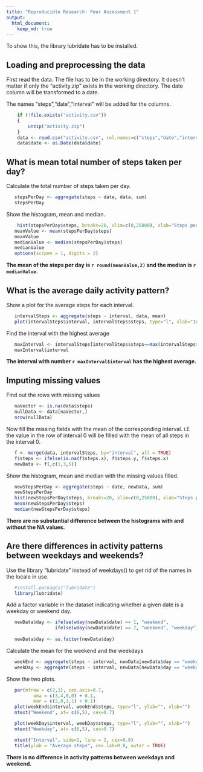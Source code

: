 ```yaml
---
title: "Reproducible Research: Peer Assessment 1"
output: 
  html_document:
    keep_md: true
---
```


To show this, the library lubridate has to be installed.

## Loading and preprocessing the data

First read the data. The file has to be in the working directory. It doesn't matter if only the "activity.zip" exists in the working directory. 
The date column will be transformed to a date. 

The names "steps","date","interval" will be added for the columns. 

```R
    if (!file.exists("activity.csv")) 
    {
        unzip("activity.zip")
    }
    data <- read.csv("activity.csv", col.names=c("steps","date","interval"))
    data$date <- as.Date(data$date)
```


## What is mean total number of steps taken per day?

Calculate the total number of steps taken per day.

```R
   stepsPerDay <- aggregate(steps ~ date, data, sum)
   stepsPerDay
```

Show the histogram, mean and median. 

```R
    hist(stepsPerDay$steps, breaks=20, xlim=c(0,25000), xlab="Steps per day", main="Histogram without the NA values")
   meanValue <- mean(stepsPerDay$steps) 
   meanValue
   medianValue <- median(stepsPerDay$steps)
   medianValue
   options(scipen = 1, digits = 2)

```

**The mean of the steps per day is `r round(meanValue,2)` and the median is `r medianValue`.**

## What is the average daily activity pattern?

Show a plot for the average steps for each interval.
	
```R
   intervalSteps <- aggregate(steps ~ interval, data, mean)
   plot(intervalSteps$interval, intervalSteps$steps, type="l", xlab="Interval", ylab="Average steps")
```

Find the interval with the highest average

```R
   maxInterval <- intervalSteps[intervalSteps$steps==max(intervalSteps$steps),]
   maxInterval$interval
```

**The interval with number `r maxInterval$interval` has the highest average.**

## Imputing missing values

Find out the rows with missing values

```R
   naVector <- is.na(data$steps)
   nullData <- data[naVector,]
   nrow(nullData)
```

Now fill the missing fields with the mean of the corresponding interval. i.E the value in the row of interval 0 will be filled with the mean of all steps in the interval 0.

```R
   f <- merge(data, intervalSteps, by="interval", all = TRUE)
   f$steps <- ifelse(is.na(f$steps.x), f$steps.y, f$steps.x) 
   newData <- f[,c(1,3,5)]
```

Show the histogram, mean and median with the missing values filled. 

```R
   newStepsPerDay <- aggregate(steps ~ date, newData, sum)
   newStepsPerDay
   hist(newStepsPerDay$steps, breaks=20, xlim=c(0,25000), xlab="Steps per day", main="NA values filled")
   mean(newStepsPerDay$steps) 
   median(newStepsPerDay$steps)
```

**There are no substantial difference between the histograms with and without the NA values.**

## Are there differences in activity patterns between weekdays and weekends?

Use the library "lubridate" instead of weekdays() to get rid of the names in the locale in use.

```R
   #install.packages("lubridate")
   library(lubridate)
```

Add a factor variable in the dataset indicating whether a given date is a weekday or weekend
day. 

```R
   newData$day <- ifelse(wday(newData$date) == 1, "weekend", 
                  ifelse(wday(newData$date) == 7, "weekend", "weekday"))
                       
   newData$day <- as.factor(newData$day)
```

Calculate the mean for the weekend and the weekdays

```R
   weekEnd <- aggregate(steps ~ interval, newData[newData$day == "weekend",], mean) 
   weekDay <- aggregate(steps ~ interval, newData[newData$day == "weekday",], mean) 
```

Show the two plots.

```R
   par(mfrow = c(2,1), cex.axis=0.7, 
          oma = c(3,4,0,0) + 0.1,
          mar = c(2,0,1,1) + 0.1)   
   plot(weekEnd$interval, weekEnd$steps, type="l", ylab="", xlab="")
   mtext("Weekend", at= c(6,5), cex=0.7)

   plot(weekDay$interval, weekDay$steps, type="l", ylab="", xlab="")
   mtext("Weekday", at= c(6,5), cex=0.7)

   mtext("Interval", side=1, line = 2, cex=0.8)
   title(ylab = "Average steps", cex.lab=0.8, outer = TRUE)
```

**There is no difference in activity patterns between weekdays and weekend.**